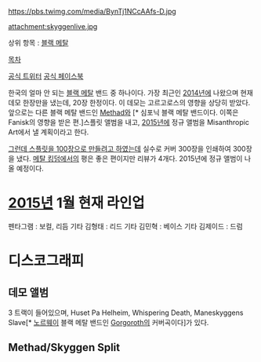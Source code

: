 https://pbs.twimg.com/media/BynTj1NCcAAfs-D.jpg

attachment:skyggenlive.jpg

상위 항목 : [[블랙 메탈]]

[[목차]]

[https://twitter.com/skyggen_metal 공식 트위터]
[https://www.facebook.com/skyggenmetal 공식 페이스북]


한국의 얼마 안 되는 [[블랙 메탈]] 밴드 중 하나이다.
가장 최근인 [[2014년]]에 나왔으며 현재 데모 한장만을 냈는데, 20장 한정이다. 이 데모는 고르고로스의 영향을 상당히 받았다. 앞으로는 다른 블랙 메탈 밴드인 [[Methad]]와 [* 심포닉 블랙 메탈 밴드이다. 이쪽은 Fanisk의 영향을 받은 편.]스플릿 앨범을 내고, [[2015]]년에 정규 앨범을 Misanthropic Art에서 낼 계획이라고 한다.

[http://metalgall.net/index.php?&mid=freeboard&search_keyword=%E3%85%8E%E3%85%82&search_target=nick_name&document_srl=388924 그런데 스플릿을 100장으로 만들려고 하였는데] 실수로 커버 300장을 인쇄하여 300장을 냈다.
[[메탈 킹덤]]에서의 평은 좋은 편이지만 리뷰가 4개다. 
2015년에 정규 앨범이 나올 예정이다.

= [[2015년]] 1월 현재 라인업 =

펜타그램 : 보컬, 리듬 기타
김형태 : 리드 기타
김민혁 : 베이스 기타 
김제이드 : 드럼

= 디스코그래피 =

== 데모 앨범 ==

{{{#!html
<iframe width="560" height="315" src="//www.youtube.com/embed/IwJ3gYyC9Yg?list=PL_Nn3z_Y3G-7tkMbDRvEe1c6j7D5Re2Gb" frameborder="0" allowfullscreen></iframe>
}}}

3 트랙이 들어있으며, Huset Pa Helheim, Whispering Death, Maneskyggens Slave[* [[노르웨이]] 블랙 메탈 밴드인 [[Gorgoroth]]의 커버곡이다]가 있다.

== Methad/Skyggen Split ==

{{{#!html
<iframe width="560" height="315" src="//www.youtube.com/embed/p8ZCnbzch0Q" frameborder="0" allowfullscreen></iframe>
}}}

